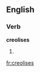 
==English==

===Verb===
'''creolises'''

# {{third-person singular of|[[creolise]]}}

[[fr:creolises]]
